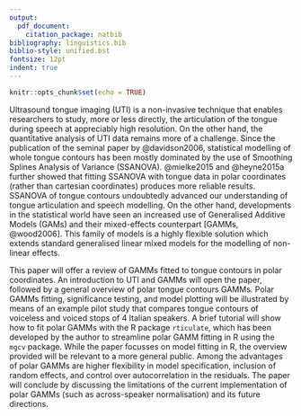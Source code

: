 ```yaml
---
output:
  pdf_document:
    citation_package: natbib
bibliography: linguistics.bib
biblio-style: unified.bst
fontsize: 12pt
indent: true
---
```


```r
knitr::opts_chunk$set(echo = TRUE)
```

\begin{center}
\textbf{Assessing midsaggital tongue contours in polar coordinates using generalised additive (mixed) models}
\end{center}

Ultrasound tongue imaging (UTI) is a non-invasive technique that enables researchers to study, more or less directly, the articulation of the tongue during speech at appreciably high resolution.
On the other hand, the quantitative analysis of UTI data remains more of a challenge.
Since the publication of the seminal paper by @davidson2006, statistical modelling of whole tongue contours has been mostly dominated by the use of Smoothing Splines Analysis of Variance (SSANOVA).
@mielke2015 and @heyne2015a further showed that fitting SSANOVA with tongue data in polar coordinates (rather than cartesian coordinates) produces more reliable results.
SSANOVA of tongue contours undoubtedly advanced our understanding of tongue articulation and speech modelling.
<!-- However, SSANOVA comes with some limitations, e.g. separate models are fitted for different phonetic contexts even within a single speaker, and the model implementation does not include random effects. -->
On the other hand, developments in the statistical world have seen an increased use of Generalised Additive Models (GAMs) and their mixed-effects counterpart [GAMMs, @wood2006].
This family of models is a highly flexible solution which extends standard generalised linear mixed models for the modelling of non-linear effects.

This paper will offer a review of GAMMs fitted to tongue contours in polar coordinates.
An introduction to UTI and GAMMs will open the paper, followed by a general overview of polar tongue contours GAMMs.
Polar GAMMs fitting, significance testing, and model plotting will be illustrated by means of an example pilot study that compares tongue contours of voiceless and voiced stops of 4 Italian speakers.
A brief tutorial will show how to fit polar GAMMs with the R package `rticulate`, which has been developed by the author to streamline polar GAMM fitting in R using the `mgcv` package.
While the paper focusses on model fitting in R, the overview provided will be relevant to a more general public.
Among the advantages of polar GAMMs are higher flexibility in model specification, inclusion of random effects, and control over autocorrelation in the residuals.
The paper will conclude by discussing the limitations of the current implementation of polar GAMMs (such as across-speaker normalisation) and its future directions.

